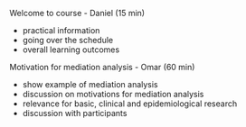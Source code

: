 Welcome to course - Daniel (15 min)

- practical information
- going over the schedule
- overall learning outcomes

Motivation for mediation analysis - Omar (60 min)

- show example of mediation analysis
- discussion on motivations for mediation analysis
- relevance for basic, clinical and epidemiological research
- discussion with participants
